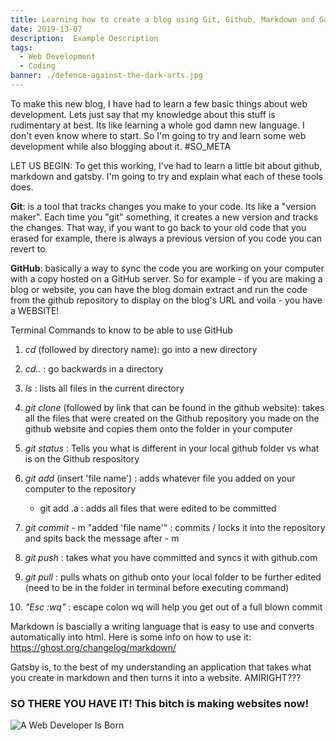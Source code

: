 ```yaml
---
title: Learning how to create a blog using Git, Github, Markdown and Gatsby
date: 2019-13-07
description:  Example Description
tags:
  - Web Development
  - Coding
banner: ./defence-against-the-dark-arts.jpg
---
```



To make this new blog, I have had to learn a few basic things about web development. Lets just say that my knowledge about this stuff is rudimentary at best. Its like learning a whole god damn new language. I don't even know where to start. So I'm going to try and learn some web development while also blogging about it. #SO_META


LET US BEGIN: To get this working, I've had to learn a little bit about github, markdown and gatsby. I'm going to try and explain what each of these tools does. 



**Git**: is a tool that tracks changes you make to your code. Its like a "version maker". Each time you "git" something, it creates a new version and tracks the changes. That way, if you want to go back to your old code that you erased for example, there is always a previous version of you code you can revert to. 



**GitHub**: basically a way to sync the code you are working on your computer with a copy hosted on a GitHub server. So for example  - if you are making a blog or website, you can have the blog domain extract and run the code from the github repository to display on the blog's URL and voila - you have a WEBSITE!



Terminal Commands to know to be able to use GitHub

1. *cd* (followed by directory name): go into a new directory

2. *cd..* : go backwards in a directory

3. *ls* : lists all files in the current directory

4. *git clone* (followed by link that can be found in the github website): takes all the files that were created on the Github repository you made on the github website and copies them onto the folder in your computer

5. *git status* : Tells you what is different in your local github folder vs what is on the Github respository

6. *git add* (insert 'file name') : adds whatever file you added on your computer to the repository
    - git add .a : adds all files that were edited to be committed

7. *git commit* - m "added 'file name'" : commits / locks it into the repository and spits back the message after - m

8. *git push* : takes what you have committed and syncs it with github.com

9. *git pull* : pulls whats on github onto your local folder to be further edited (need to be in the folder in terminal before executing command)

10. *"Esc :wq"* : escape colon wq will help you get out of a full blown commit



Markdown is bascially a writing language that is easy to use and converts automatically into html. Here is some info on how to use it: https://ghost.org/changelog/markdown/



Gatsby is, to the best of my understanding an application that takes what you create in markdown and then turns it into a website. AMIRIGHT???



### SO THERE YOU HAVE IT! This bitch is making websites now! 

![A Web Developer Is Born](./webdeveloper.jpg)